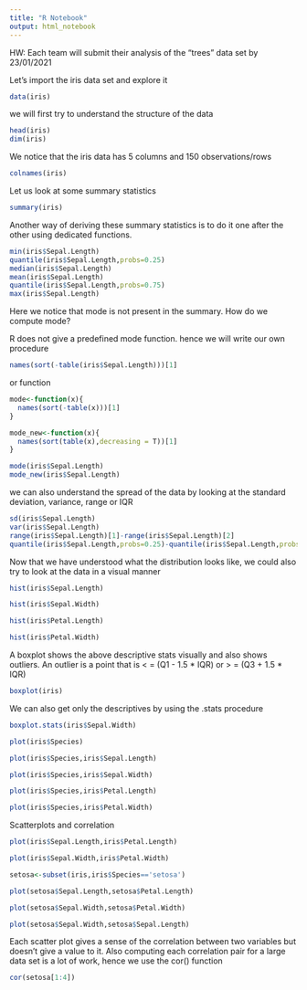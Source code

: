 ```yaml
---
title: "R Notebook"
output: html_notebook
---
```


HW: Each team will submit their analysis of the "trees" data set by 23/01/2021 

Let's import the iris data set and explore it

```r
data(iris)
```

we will first try to understand the structure of the data
```r
head(iris)
dim(iris)
```
We notice that the iris data has 5 columns and 150 observations/rows

```r
colnames(iris)
```
Let us look at some summary statistics
```r
summary(iris)
```
Another way of deriving these summary statistics is to do it one after the other using dedicated functions.
```r
min(iris$Sepal.Length)
quantile(iris$Sepal.Length,probs=0.25)
median(iris$Sepal.Length)
mean(iris$Sepal.Length)
quantile(iris$Sepal.Length,probs=0.75)
max(iris$Sepal.Length)
```
Here we notice that mode is not present in the summary. How do we compute mode? 

R does not give a predefined  mode function. hence we will write our own procedure 
```r
names(sort(-table(iris$Sepal.Length)))[1]
```
or function

```r
mode<-function(x){
  names(sort(-table(x)))[1]
}
```

```r
mode_new<-function(x){
  names(sort(table(x),decreasing = T))[1]
}
```

```r
mode(iris$Sepal.Length)
mode_new(iris$Sepal.Length)
```
we can also understand the spread of the data by looking at the standard deviation, variance, range or IQR
```r
sd(iris$Sepal.Length)
var(iris$Sepal.Length)
range(iris$Sepal.Length)[1]-range(iris$Sepal.Length)[2]
quantile(iris$Sepal.Length,probs=0.25)-quantile(iris$Sepal.Length,probs=0.75)
```


Now that we have understood what the distribution looks like, we could also try to look at the data in a visual manner

```r
hist(iris$Sepal.Length)
```

```r
hist(iris$Sepal.Width)
```

```r
hist(iris$Petal.Length)
```

```r
hist(iris$Petal.Width)
```
A boxplot shows the above descriptive stats visually and also shows outliers. An outlier is a point that is < = (Q1 - 1.5 * IQR) or > = (Q3 + 1.5 * IQR)

```r
boxplot(iris)
```

We can also get only the descriptives by using the .stats procedure
```r
boxplot.stats(iris$Sepal.Width)
```

```r
plot(iris$Species)
```


```r
plot(iris$Species,iris$Sepal.Length)
```

```r
plot(iris$Species,iris$Sepal.Width)
```

```r
plot(iris$Species,iris$Petal.Length)
```

```r
plot(iris$Species,iris$Petal.Width)
```

Scatterplots and correlation

```r
plot(iris$Sepal.Length,iris$Petal.Length)
```

```r
plot(iris$Sepal.Width,iris$Petal.Width)
```

```r
setosa<-subset(iris,iris$Species=='setosa')
```

```r
plot(setosa$Sepal.Length,setosa$Petal.Length)
```

```r
plot(setosa$Sepal.Width,setosa$Petal.Width)
```

```r
plot(setosa$Sepal.Width,setosa$Sepal.Length)
```

Each scatter plot gives a sense of the correlation between two variables but doesn't give a value to it. Also computing each correlation pair for a large data set is a lot of work, hence we use the cor() function
```r
cor(setosa[1:4])
```

```r

```

